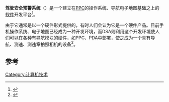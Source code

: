 '''驾驶安全预警系统'''（{{lang|en|Driving Safety Alerting, DSA}}）是一个建立在[[PPC|PPC]]的操作系统、导航电子地图基础之上的[[软件|软件]]开发平台<ref>{{Cite book|title=英汉汉英汽车词汇随身记|last=黄星，李新大主编；黄汽驰主审；魏巍，王黎，王得花等编|first=|publisher=上海：上海外语教育出版社|year=2013.10|isbn=978-7-5446-3421-2|location=|pages=162}}</ref>。

由于它通常是以一个硬件形式提供的，有时人们会认为它是一个硬件产品。目前手机操作系统、电子地图已经成为一种开发环境，而DSA则利用这个开发环境使人们可以在各种有导航模块的硬件，如PPC、PDA中部署，使之成为一个具有导航、测速、测违章拍照相机的设备<ref>{{Cite web|title=Crossing to safety: How driver attention and innovative design can help protect wildlife|url=https://www.click2houston.com/news/local/2021/01/10/crossing-to-safety-how-driver-attention-and-innovative-design-can-help-protect-wildlife/|accessdate=2021-01-25|date=2021-01-10|last=Highways|first=Dale Weisman, Texas|work=KPRC|language=en}}</ref>。

==参考==
{{reflist}}

[[Category:计算机技术|Category:计算机技术]]